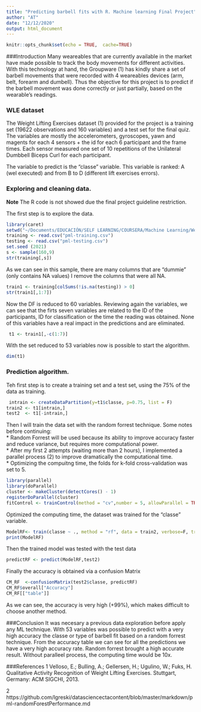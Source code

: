 ```yaml
---
title: "Predicting barbell fits with R. Machine learning Final Project"
author: "AT"
date: "12/12/2020"
output: html_document
---
```


```r
knitr::opts_chunk$set(echo = TRUE,  cache=TRUE)
```


###Introduction
Many weareables that are currently available in the market  have made possible to track the body movements for different activities. With this technology at hand, the Groupware (1) has kindly share a set of barbell movements that were recorded with 4 weareables devices (arm, belt, forearm and dumbell). Thus the objective for this project is to predict  if the barbell movement was done correctly or just partially, based on the wearable's readings.

### WLE dataset
The Weight Lifting Exercises dataset (1) provided for the project is a training set (19622 observations and 160 variables) and a test set for the final quiz.
The variables are mostly the accelerometers, gyroscopes, yawn and magents for each 4 sensors + the id for each 6 participant and the frame times.
Each sensor measured one set of 10 repetitions of the Unilateral Dumbbell Biceps Curl for each participant.

The variable to predict is the "classe" variable. This variable is ranked: A (wel executed) and from B to D (different lift exercises errors).

### Exploring and cleaning data.

**Note** The R code is not showed due the final project guideline restriction.

The first step is to explore the data.

```r
library(caret)
setwd("~/Documents/EDUCACIÓN/SELF LEARNING/COURSERA/Machine Learning/Week 4/Final project")
training <- read.csv("pml-training.csv")
testing <- read.csv("pml-testing.csv")
set.seed (2021)
s <- sample(160,9)
str(training[,s])
```
As we can see in this sample,  there are many columns that are "dummie" (only contains NA values)
I remove the columns that were all NA.
```r
train1 <- training[colSums(!is.na(testing)) > 0]
str(train1[,1:7])
```
Now the DF is reduced to 60 variables. Reviewing again the variables, we can see that the firts seven variables are related to the ID of the participants, ID for classification or the time the reading was obtained. None of this variables have a real impact in the predictions and are eliminated.
```r
 t1 <- train1[,-c(1:7)]
``` 
With the set reduced to 53 variables now is possible to start the algorithm.
```r
dim(t1)
``` 
### Prediction algorithm.
Teh first step is to create a training set and a test set, using the 75% of the data as training.

```r
 intrain <- createDataPartition(y=t1$classe, p=0.75, list = F)
train2 <- t1[intrain,]
test2  <- t1[-intrain,]
``` 
Then I will  train the data set with the random forrest technique. Some notes before continuing:  
 * Random Forrest will be used because its ability to improve accuracy faster and reduce variance, but requires more computational power.  
 * After my first 2 attempts (waiting more than 2 hours), I implemented a parallel process (2) to improve dramatically the computational time.  
 * Optimizing the compuitng time, the folds for k-fold cross-validation was set to 5.

```r
library(parallel)
library(doParallel)
cluster <- makeCluster(detectCores() - 1) 
registerDoParallel(cluster)
fitControl <- trainControl(method = "cv",number = 5, allowParallel = TRUE)

``` 
Optimized the computing time, the dataset was trained for the "classe" variable.

```r
ModelRF<- train(classe ~ ., method = "rf", data = train2, verbose=F, trControl = fitControl)
print(ModelRF)
``` 
Then the trained model was tested with the test data 
```r
predictRF <- predict(ModelRF,test2)
``` 
Finally the accuracy is obtained vía a confusion Matrix

```r
CM_RF  <-confusionMatrix(test2$classe, predictRF)
CM_RF$overall["Accuracy"]
CM_RF[["table"]]
``` 
As we can see, the accuracy is very high (+99%), which makes difficult to choose another method.

###Conclusion
It was necesary a previous data exploration before apply any ML technique. 
With 53 variables was possible to predict with a very high accuracy the classe or type of barbell fit based on a random forrest technique. 
From the accuracy table we can see for all the predictions we have a very high accuracy rate.
Random forrest brought a high accurate result.
Without paralleel process, the computing time would be 10x.


###References
1 Velloso, E.; Bulling, A.; Gellersen, H.; Ugulino, W.; Fuks, H. Qualitative Activity Recognition of Weight Lifting Exercises. Stuttgart, Germany: ACM SIGCHI, 2013.

2 https://github.com/lgreski/datasciencectacontent/blob/master/markdown/pml-randomForestPerformance.md    


